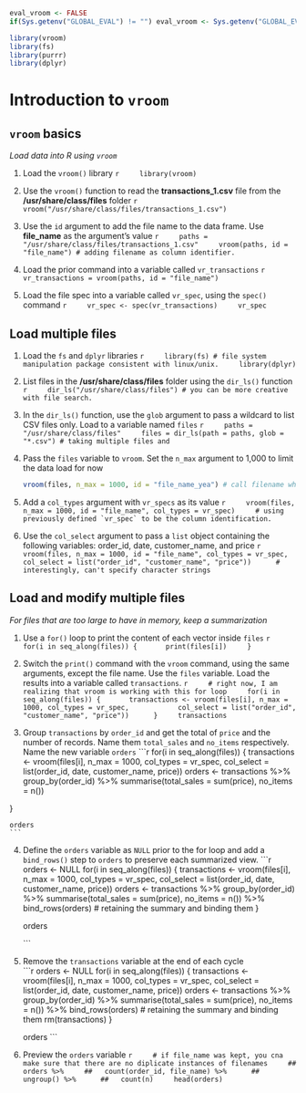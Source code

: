 ```r
eval_vroom <- FALSE
if(Sys.getenv("GLOBAL_EVAL") != "") eval_vroom <- Sys.getenv("GLOBAL_EVAL")
```


```r
library(vroom)
library(fs)
library(purrr)
library(dplyr)
```

# Introduction to `vroom`

## `vroom` basics
*Load data into R using `vroom`*

1. Load the `vroom()` library
    ```r
    library(vroom)
    ```

2. Use the `vroom()` function to read the **transactions_1.csv** file from the **/usr/share/class/files** folder
    ```r
    vroom("/usr/share/class/files/transactions_1.csv")
    ```

3. Use the `id` argument to add the file name to the data frame.  Use **file_name** as the argument's value
    ```r
    paths = "/usr/share/class/files/transactions_1.csv"
    vroom(paths, id = "file_name") # adding filename as column identifier.
    ```

4. Load the prior command into a variable called `vr_transactions`
    ```r
    vr_transactions = vroom(paths, id = "file_name")
    ```

5. Load the file spec into a variable called `vr_spec`, using the `spec()` command
    ```r
    vr_spec <- spec(vr_transactions)
    vr_spec
    ```

## Load multiple files

1. Load the `fs` and `dplyr` libraries
    ```r
    library(fs) # file system manipulation package consistent with linux/unix.
    library(dplyr)
    ```

2. List files in the **/usr/share/class/files** folder using the `dir_ls()` function
    ```r
    dir_ls("/usr/share/class/files") # you can be more creative with file search.
    ```

3. In the `dir_ls()` function, use the `glob` argument to pass a wildcard to list CSV files only. Load to a variable named `files`
    ```r
    paths = "/usr/share/class/files"
    files = dir_ls(path = paths, glob = "*.csv") # taking multiple files and 
    ```

4. Pass the `files` variable to `vroom`. Set the `n_max` argument to 1,000 to limit the data load for now

    ```r
    vroom(files, n_max = 1000, id = "file_name_yea") # call filename whatever you want
    ```

5. Add a `col_types` argument with `vr_specs` as its value
    ```r
    vroom(files, n_max = 1000, id = "file_name", col_types = vr_spec)
    # using previously defined `vr_spec` to be the column identification.
    ```

6. Use the `col_select` argument to pass a `list` object containing the following variables: order_id, date, customer_name, and price
    ```r
   
    vroom(files, n_max = 1000, id = "file_name", col_types = vr_spec, 
          col_select = list("order_id", "customer_name", "price")) 
    # interestingly, can't specify character strings
    ```

## Load and modify multiple files
*For files that are too large to have in memory, keep a summarization*

1. Use a `for()` loop to print the content of each vector inside `files`
    ```r
    for(i in seq_along(files)) {
      print(files[i])
    }
    ```

2. Switch the `print()` command with the `vroom` command, using the same arguments, except the file name.  Use the `files` variable.  Load the results into a variable called `transactions`. 
    ```r
    
    # right now, I am realizing that vroom is working with this for loop
    for(i in seq_along(files)) {
      transactions <- vroom(files[i], n_max = 1000, col_types = vr_spec, 
          col_select = list("order_id", "customer_name", "price")) 
    }
    transactions
    ```

3. Group `transactions` by `order_id` and get the total of `price` and the number of records. Name them `total_sales` and `no_items` respectively. Name the new variable `orders`
    ```r
    
for(i in seq_along(files)) {
  transactions <- vroom(files[i], n_max = 1000, col_types = vr_spec, 
                       col_select = list(order_id, date, customer_name, price))
  orders <- transactions %>%
    group_by(order_id) %>%
    summarise(total_sales = sum(price), no_items = n())
 
}
    
    orders
    ```

4. Define the `orders` variable as `NULL` prior to the for loop and add a `bind_rows()` step to `orders` to preserve each summarized view.
    ```r
    orders <- NULL
for(i in seq_along(files)) {
  transactions <- vroom(files[i], n_max = 1000, col_types = vr_spec, 
                       col_select = list(order_id, date, customer_name, price))
  orders <- transactions %>%
    group_by(order_id) %>%
    summarise(total_sales = sum(price), no_items = n()) %>% 
    bind_rows(orders) # retaining the summary and binding them
}
    
    orders
    

    ```
    
5. Remove the `transactions` variable at the end of each cycle    
    ```r
    orders <- NULL
for(i in seq_along(files)) {
  transactions <- vroom(files[i], n_max = 1000, col_types = vr_spec, 
                       col_select = list(order_id, date, customer_name, price))
  orders <- transactions %>%
    group_by(order_id) %>%
    summarise(total_sales = sum(price), no_items = n()) %>% 
    bind_rows(orders) # retaining the summary and binding them
  rm(transactions)
}
    
    orders
    ```
    
6. Preview the `orders` variable
    ```r
    # if file_name was kept, you cna make sure that there are no diplicate instances of filenames
    ## orders %>%
    ##   count(order_id, file_name) %>% 
    ##   ungroup() %>% 
    ##   count(n)
    head(orders)
    ```

